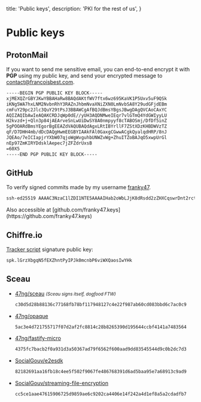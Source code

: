   title: 'Public keys',
  description: 'PKI for the rest of us',
}

# Public keys

## ProtonMail

If you want to send me sensitive email, you can end-to-end encrypt it with <strong>PGP</strong>
using my public key, and send your encrypted message to
[contact@francoisbest.com](mailto:contact@francoisbest.com).

```txt
-----BEGIN PGP PUBLIC KEY BLOCK-----
xjMEXQZrGBYJKwYBBAHaRw8BAQdAKtfWV7ftx6wz695KaVK1P5Uxv5uF9QSk
iKNg5WA7hxLNM2NvbnRhY3RAZnJhbmNvaXNiZXN0LmNvbSA8Y29udGFjdEBm
cmFuY29pc2Jlc3QuY29tPsJ3BBAWCgAfBQJdBmsYBgsJBwgDAgQVCAoCAxYC
AQIZAQIbAwIeAQAKCRDJqWp0dE//yUH3AQDNMweIEqr7vlGTmQ4YdGWIyyLU
H2kvzd+j+Qln3p84jAEArveSnLwUiDwSY8A0nmpyyf8cTABOSmj/DfDf5inZ
5gPOOARdBmsYEgorBgEEAZdVAQUBAQdAgxLRtIBYrllF7ZStXDzKHBDWVzTZ
qF/D7DHH4mb/dDcDAQgHwmEEGBYIAAkFAl0GaxgCGwwACgkQyalqdHRP/8nJ
JQEAo/7eICIapjrYXbW07qjoWgWvguhbUNWZvWg+ZhuITZoBAJqO5xwpUrGl
nEp97ZmKIRYDdsklAepec7jZFZdrUxsB
=60X5
-----END PGP PUBLIC KEY BLOCK-----
```

## GitHub

To verify signed commits made by my username [franky47](https://github.com/franky47).

```txt
ssh-ed25519 AAAAC3NzaC1lZDI1NTE5AAAAIHab2oWbLJjK8dRsdd2zZHXCqswrDnt2rctUu+f0WBdJ
```

<Note status="info">
  Also accessible at
  [github.com/franky47.keys](https://github.com/franky47.keys)
</Note>

## Chiffre.io

[Tracker script](https://chiffre.io/analytics.js) signature public key:

```txt
spk.lGrzXbgqN5fEXZhntPyIPJk0mcnbP6viWXQaosIwYHk
```

## Sceau


<NpmPackage pkg="sceau" repo="47ng/sceau" />

- [47ng/sceau](https://github.com/47ng/sceau) <small className="text-gray-500">_(Sceau signs itself, dogfood FTW)_</small>
  ```txt
  c30d5d28b88136c77168fb78bf117948127c4e22f987ab60cd083bbd6c7ac0c9
  ```
- [47ng/opaque](https://github.com/47ng/opaque)
  ```txt
  5ac3e4d721755717f07d2af2fc8814c28b8265390d195644ccbf4141a7483564
  ```
- [47ng/fastify-micro](https://github.com/47ng/fastify-micro)
  ```txt
  4375fc7bacb2f0a931d3a50367ad79f6562f600aad9dd83545544d9c0b2dc7d3
  ```
- [SocialGouv/e2esdk](https://github.com/SocialGouv/e2esdk)
  ```txt
  82182691aa16fb18c4ee5f502f9067fe486768391d6ad5baa95e7a68913c9ad9
  ```
- [SocialGouv/streaming-file-encryption](https://github.com/SocialGouv/streaming-file-encryption)
  ```txt
  cc5ce1aae47615906725d9859ae6c9202ca4406e14f242a4d1ef8a5a2cdadfb7
  ```
